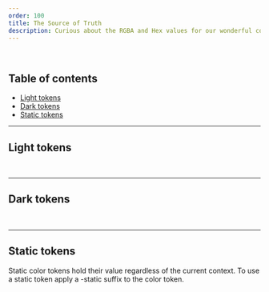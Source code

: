 ```yaml
---
order: 100
title: The Source of Truth
description: Curious about the RGBA and Hex values for our wonderful color tokens? Ponder no longer!
---
```


<BR />

## Table of contents

- [Light tokens](/zzz/color-codes#Light%20tokens)
- [Dark tokens](/zzz/color-codes#Dark%20tokens)
- [Static tokens](/zzz/color-codes#Static%20tokens)

---

## Light tokens

<HexRGBAColorSamples group="light" />

<BR />

---

## Dark tokens

<HexRGBAColorSamples group="dark" />

<BR />

---

## Static tokens

Static color tokens hold their value regardless of the current context. To use a static token apply a -static suffix to the color token.

<HexRGBAColorSamples group="static" />

<BR />
